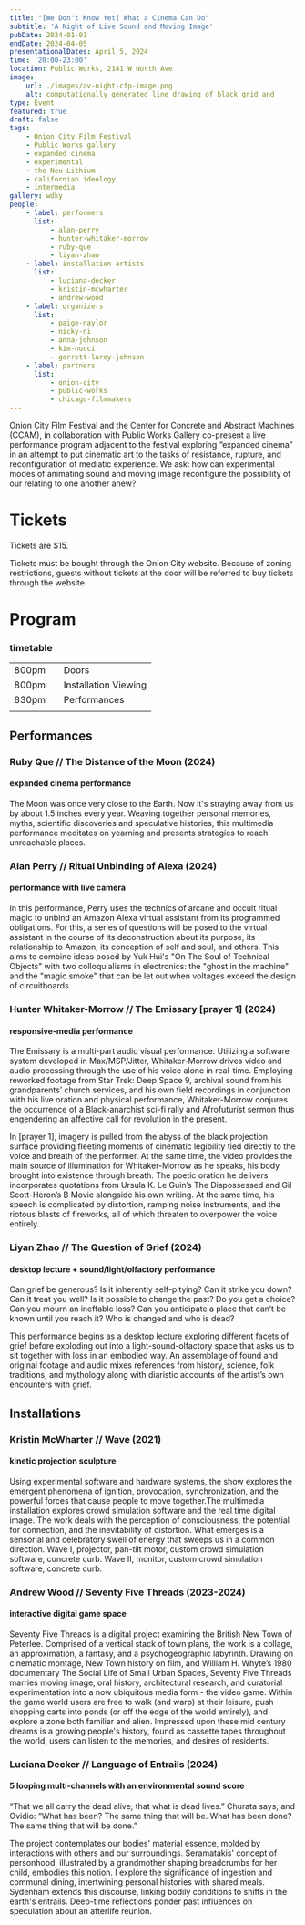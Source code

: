 ```yaml
---
title: "[We Don't Know Yet] What a Cinema Can Do"
subtitle: 'A Night of Live Sound and Moving Image'
pubDate: 2024-01-01
endDate: 2024-04-05
presentationalDates: April 5, 2024
time: '20:00-23:00'
location: Public Works, 2141 W North Ave
image:
    url: ./images/av-night-cfp-image.png
    alt: computationally generated line drawing of black grid and
type: Event
featured: true
draft: false
tags:
    - Onion City Film Festival
    - Public Works gallery
    - expanded cinema
    - experimental
    - the Neu Lithium
    - californian ideology
    - intermedia
gallery: wdky
people:
    - label: performers
      list:
          - alan-perry
          - hunter-whitaker-morrow
          - ruby-que
          - liyan-zhao
    - label: installation artists
      list:
          - luciana-decker
          - kristin-mcwharter
          - andrew-wood
    - label: organizers
      list:
          - paige-naylor
          - nicky-ni
          - anna-johnson
          - kim-nucci
          - garrett-laroy-johnson
    - label: partners
      list:
          - onion-city
          - public-works
          - chicago-filmmakers
---
```



Onion City Film Festival and the Center for Concrete and Abstract Machines (CCAM), in collaboration with Public Works Gallery co-present a live performance program adjacent to the festival exploring “expanded cinema” in an attempt to put cinematic art to the tasks of resistance, rupture, and reconfiguration of mediatic experience. We ask: how can experimental modes of animating sound and moving image reconfigure the possibility of our relating to one another anew?

# Tickets

Tickets are $15.

Tickets must be bought through the Onion City website. Because of zoning restrictions, guests without tickets at the door will be referred to buy tickets through the website.

<LinkButton
    text="BUY TICKETS HERE"
    url="https://chicagofilmmakers.org/upcoming-screenings-and-events/ocffwedontknow"
/>

# Program

### timetable

|       |     |                      |
| ----- | --- | -------------------- |
| 800pm |     | Doors                |
| 800pm |     | Installation Viewing |
| 830pm |     | Performances         |
|       |     |                      |

## Performances

### Ruby Que // The Distance of the Moon (2024)

#### expanded cinema performance

The Moon was once very close to the Earth. Now it's straying away from us by about 1.5 inches every year. Weaving together personal memories, myths, scientific discoveries and speculative histories, this multimedia performance meditates on yearning and presents strategies to reach unreachable places.

### Alan Perry // Ritual Unbinding of Alexa (2024)

#### performance with live camera

In this performance, Perry uses the technics of arcane and occult ritual magic to unbind an Amazon Alexa virtual assistant from its programmed obligations. For this, a series of questions will be posed to the virtual assistant in the course of its deconstruction about its purpose, its relationship to Amazon, its conception of self and soul, and others. This aims to combine ideas posed by Yuk Hui's "On The Soul of Technical Objects" with two colloquialisms in electronics: the "ghost in the machine" and the "magic smoke" that can be let out when voltages exceed the design of circuitboards.

### Hunter Whitaker-Morrow // The Emissary [prayer 1] (2024)

#### responsive-media performance

The Emissary is a multi-part audio visual performance. Utilizing a software system developed in Max/MSP/Jitter, Whitaker-Morrow drives video and audio processing through the use of his voice alone in real-time. Employing reworked footage from Star Trek: Deep Space 9, archival sound from his grandparents’ church services, and his own field recordings in conjunction with his live oration and physical performance, Whitaker-Morrow conjures the occurrence of a Black-anarchist sci-fi rally and Afrofuturist sermon thus engendering an affective call for revolution in the present.

In [prayer 1], imagery is pulled from the abyss of the black projection surface providing fleeting moments of cinematic legibility tied directly to the voice and breath of the performer. At the same time, the video provides the main source of illumination for Whitaker-Morrow as he speaks, his body brought into existence through breath. The poetic oration he delivers incorporates quotations from Ursula K. Le Guin’s The Dispossessed and Gil Scott-Heron’s B Movie alongside his own writing. At the same time, his speech is complicated by distortion, ramping noise instruments, and the riotous blasts of fireworks, all of which threaten to overpower the voice entirely.

### Liyan Zhao // The Question of Grief (2024)

#### desktop lecture + sound/light/olfactory performance

Can grief be generous? Is it inherently self-pitying? Can it strike you down? Can it treat you well? Is it possible to change the past? Do you get a choice? Can you mourn an ineffable loss? Can you anticipate a place that can’t be known until you reach it? Who is changed and who is dead?

This performance begins as a desktop lecture exploring different facets of grief before exploding out into a light-sound-olfactory space that asks us to sit together with loss in an embodied way. An assemblage of found and original footage and audio mixes references from history, science, folk traditions, and mythology along with diaristic accounts of the artist’s own encounters with grief.

## Installations

### Kristin McWharter // Wave (2021)

#### kinetic projection sculpture

Using experimental software and hardware systems, the show explores the emergent phenomena of ignition, provocation, synchronization, and the powerful forces that cause people to move together.The multimedia installation explores crowd simulation software and the real time digital image. The work deals with the perception of consciousness, the potential for connection, and the inevitability of distortion. What emerges is a sensorial and celebratory swell of energy that sweeps us in a common direction. Wave I, projector, pan-tilt motor, custom crowd simulation software, concrete curb. Wave II, monitor, custom crowd simulation software, concrete curb.

### Andrew Wood // Seventy Five Threads (2023-2024)

#### interactive digital game space

Seventy Five Threads is a digital project examining the British New Town of Peterlee. Comprised of a vertical stack of town plans, the work is a collage, an approximation, a fantasy, and a psychogeographic labyrinth. Drawing on cinematic montage, New Town history on film, and William H. Whyte’s 1980 documentary The Social Life of Small Urban Spaces, Seventy Five Threads marries moving image, oral history, architectural research, and curatorial experimentation into a now ubiquitous media form - the video game. Within the game world users are free to walk (and warp) at their leisure, push shopping carts into ponds (or off the edge of the world entirely), and explore a zone both familiar and alien. Impressed upon these mid century dreams is a growing people's history, found as cassette tapes throughout the world, users can listen to the memories, and desires of residents.

### Luciana Decker // Language of Entrails (2024)

#### 5 looping multi-channels with an environmental sound score

“That we all carry the dead alive; that what is dead lives.” Churata says; and Ovidio: “What has been? The same thing that will be. What has been done? The same thing that will be done.”

The project contemplates our bodies' material essence, molded by interactions with others and our surroundings. Seramatakis' concept of personhood, illustrated by a grandmother shaping breadcrumbs for her child, embodies this notion. I explore the significance of
ingestion and communal dining, intertwining personal histories with shared meals. Sydenham extends this discourse, linking bodily conditions to shifts in the earth's entrails. Deep-time reflections ponder past influences on speculation about an afterlife reunion.
